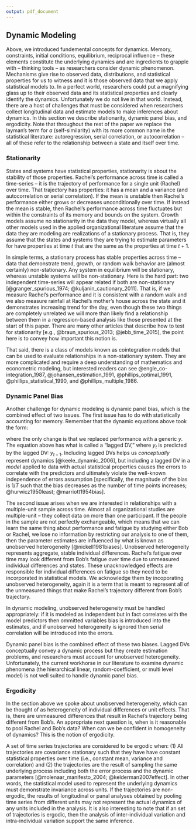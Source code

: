 ```yaml
---
output: pdf_document
---
```


## Dynamic Modeling

Above, we introduced fundemental concepts for dynamics. Memory, constraints, initial conditions, equilibrium, reciprocal influence -- these elements constitute the underlying dynamics and are ingredients to grapple with -- thinking tools -- as researchers consider dynamic phenomenon. Mechanisms give rise to observed data, distributions, and statistical properties for us to witness and it is those observed data that we apply statistical models to. In a perfect world, researchers could put a magnifying glass up to their observed data and its statistical properties and clearly identify the dynamics. Unfortunately we do not live in that world. Instead, there are a host of challenges that must be considered when researchers collect longitudinal data and estimate models to make inferences about dynamics. In this section we describe stationarity, dynamic panel bias, and ergodicity. Note that throughout the rest of the paper we replace the layman's term for $a$ (self-similarity) with its more common name in the statistical literature: autoregression, serial correlation, or autocorrelation -- all of these refer to the relationship between a state and itself over time.

### Stationarity

States and systems have statistical properties, stationarity is about the stability of those properties. Rachel's performance across time is called a time-series -- it is the trajectory of performance for a single unit (Rachel) over time. That trajectory has properties: it has a mean and a variance (and autocorrelation or serial correlation). If the mean is unstable then Rachel's performance either grows or decreases unconditionally over time. If instead the mean is stable, then Rachel's performance across time fluctuates but within the constraints of its memory and bounds on the system. Growth models assume no stationarity in the data they model, whereas virtually all other models used in the applied organizational literature assume that the data they are modeling are realizations of a stationary process. That is, they assume that the states and systems they are trying to estimate parameters for have properties at time $t$ that are the same as the properties at time $t + 1$. 

In simple terms, a stationary process has stable properties across time -- data that demonstrate trend, growth, or random walk behavior are (almost certainly) non-stationary. Any system in equilibrium will be stationary, whereas unstable systems will be non-stationary. Here is the hard part: two independent time-series will appear related if both are non-stationary [@granger_spurious_1974; @kuljanin_cautionary_2011]. That is, if we measure Rachel's performance and it is consistent with a random walk and we also measure rainfall at Rachel's mother's house across the state and it demonstrates increasing trend for the day, even though these two things are completely unrelated we will more than likely find a relationship between them in a regression-based analysis like those presented at the start of this paper. There are many other articles that describe how to test for stationarity [e.g., @braun_spurious_2013; @jebb_time_2015], the point here is to convey how important this notion is. 

That said, there is a class of models known as cointegration models that can be used to evaluate relationships in a non-stationary system. They are more complicated and require a deep understanding of mathematics and econometric modeling, but interested readers can see @engle_co-integration_1987, @johansen_estimation_1991, @phillips_optimal_1991, @phillips_statistical_1990, and @phillips_multiple_1986.

### Dynamic Panel Bias

Another challenge for dynamic modeling is dynamic panel bias, which is the combined effect of two issues. The first issue has to do with statistically accounting for memory. Remember that the dynamic equations above took the form:

\begin{equation}
y_{t} = a y_{t-1} + e_{t}
\end{equation}

\noindent where the only change is that we replaced performance with a generic $y$. The equation above has what is called a "lagged DV," where $y_{t}$ is predicted by the lagged DV: $y_{t-1}$. Including lagged DVs helps us *conceptually* represent dynamics [@keele_dynamic_2006], but including a lagged DV in a *model* applied to data with actual statistical properties causes the errors to correlate with the predictors and ultimately violate the well-known independence of errors assumption [specifically, the magnitude of the bias is 1/$T$ such that the bias decreases as the number of time points increases; @hurwicz1950least; @marriott1954bias]. 

The second issue arises when we are interested in relationships with a multiple-unit sample across time. Almost all organizational studies are multiple-unit -- they collect data on more than one participant. If the people in the sample are not perfectly exchangeable, which means that we can learn the same thing about performance and fatigue by studying either Bob or Rachel, we lose no information by restricting our analysis to one of them, then the parameter estimates are influenced by what is known as unobserved heterogeneity [@nickell1981biases]. Unobserved heterogeneity represents aggregate, stable individual differences. Rachel's fatigue over time may look different from Bob's fatigue over time due to unmeasured individual differences and states. These unacknowledged effects are responsible for individual differences on fatigue so they need to be incorporated in statistical models. We acknowledge them by incoporating unobserved heterogeneity, again it is a term that is meant to represent all of the unmeasured things that make Rachel's trajectory different from Bob's trajectory. 

In dynamic modeling, unobserved heterogeneity must be handled appropriately: if it is modeled as independent but in fact correlates with the model predictors then ommitted variables bias is introduced into the estimates, and if unobserved heterogeneity is ignored then serial correlation will be introduced into the errors. 

Dynamic panel bias is the combined effect of these two biases. Lagged DVs conceptually convey a dynamic process but they create estimation problems, and researchers must account for unobserved heterogeneity. Unfortunately, the current workhorse in our literature to examine dynamic phenomena (the hierarchical linear, random-coefficient, or multi level model) is not well suited to handle dynamic panel bias.

### Ergodicity

In the section above we spoke about unobserved heterogeneity, which can be thought of as heterogeneity of individual differences or unit effects. That is, there are unmeasured differences that result in Rachel's trajectory being different from Bob's. An appropriate next question is, when is it reasonable to pool Rachel and Bob's data? When can we be confident in homogeneity of dynamics? This is the notion of ergodicity.

A set of time series trajectories are considered to be ergodic when:  (1) All trajectories are covariance stationary such that they have have constant statistical properties over time (i.e., constant mean, variance and correlation) and (2) the trajectories are the result of sampling the same underlying process including both the error process and the dynamic parameters [@molenaar_manifesto_2004; @kelderman2007effect].  In other words, the statistical model used to represent the underlying dynamics must demonstrate invariance across units.  If the trajectories are non-ergodic, the results of longitudinal or panal analyses obtained by pooling time series from different units may not represent the actual dynamics of any units included in the analysis.  It is also interesting to note that if an set of trajectories is ergodic, then the analysis of inter-individual variation and intra-individual variation support the same inference.
